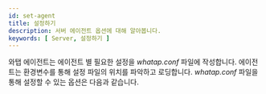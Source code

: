 ```yaml
---
id: set-agent
title: 설정하기
description: 서버 에이전트 옵션에 대해 알아봅니다.
keywords: [ Server, 설정하기 ]
---
```


와탭 에이전트는 에이전트 별 필요한 설정을 *whatap.conf* 파일에 작성합니다. 에이전트는 환경변수를 통해 설정 파일의 위치를 파악하고 로딩합니다. *whatap.conf* 파일을 통해 설정할 수 있는 옵션은 다음과 같습니다.


<DocCardList/>